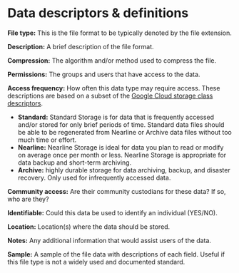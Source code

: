 # Data descriptors & definitions

**File type:** This is the file format to be typically denoted by the file extension. \

**Description:** A brief description of the file format. \

**Compression:** The algorithm and/or method used to compress the file. \

**Permissions:** The groups and users that have access to the data. \

**Access frequency:** How often this data type may require access. These descriptions are based on a subset of the [Google Cloud storage class descriptors](https://cloud.google.com/storage/docs/storage-classes#classes).

- **Standard:** Standard Storage is for data that is frequently accessed and/or stored for only brief periods of time. Standard data files should be able to be regenerated from Nearline or Archive data files without too much time or effort.
- **Nearline:** Nearline Storage is ideal for data you plan to read or modify on average once per month or less. Nearline Storage is appropriate for data backup and short-term archiving.
- **Archive:** highly durable storage for data archiving, backup, and disaster recovery. Only used for infrequently accessed data.

**Community access:** Are their community custodians for these data? If so, who are they? \

**Identifiable:** Could this data be used to identify an individual (YES/NO). \

**Location:** Location(s) where the data should be stored. \

**Notes:** Any additional information that would assist users of the data. \

**Sample:** A sample of the file data with descriptions of each field. Useful if this file type is not a widely used and documented standard.
